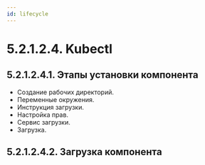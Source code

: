 ```yaml
---
id: lifecycle
---
```



# 5.2.1.2.4. Kubectl

## 5.2.1.2.4.1. Этапы установки компонента
- Создание рабочих директорий.
- Переменные окружения.
- Инструкция загрузки.
- Настройка прав.
- Сервис загрузки.
- Загрузка.

## 5.2.1.2.4.2. Загрузка компонента
<DownloadBIN/>
